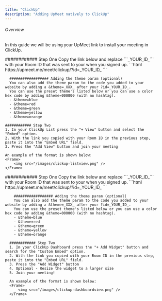```yaml
---
title: "ClickUp"
description: "Adding UpMeet natively to ClickUp"
---
```

###### Overview
In this guide we will be using your UpMeet link to install your meeting in ClickUp.

<Tabs>
  <Tab title="List View">
    ############ Step One
    Copy the link below and replace ```_YOUR_ID_``` with your Room ID that was sent to your when you signed up. 
    ```html
    https://upmeet.me/meet/clickup/?id=_YOUR_ID_
    ```


      ################## Adding the theme param (optional)
      You can also add the theme param to the code you added to your website by adding a &theme=_XXX_ after your ?id=_YOUR_ID_.
      You can use the preset theme's listed below or you can use a color hex code by adding &theme=000000 (with no hashtag).
      - &theme=blue
      - &theme=red
      - &theme=green
      - &theme=yellow
      - &theme=orange

    ############ Step Two
    1. In your ClickUp List press the "+ View" button and select the "Embed" option.
    2. With the link you copied with your Room ID in the previous step, paste it into the "Embed URL" field.
    3. Press the "Add View" button and join your meeting

    An example of the format is shown below:
    <Frame>
        <img src="/images/clickup-listview.png" />
    </Frame>
  </Tab>

  <Tab title="Dashboard View">
      ############ Step One
      Copy the link below and replace ```_YOUR_ID_``` with your Room ID that was sent to your when you signed up. 
      ```html
      https://upmeet.me/meet/clickup/?id=_YOUR_ID_
      ```


        ################## Adding the theme param (optional)
        You can also add the theme param to the code you added to your website by adding a &theme=_XXX_ after your ?id=_YOUR_ID_.
        You can use the preset theme's listed below or you can use a color hex code by adding &theme=000000 (with no hashtag).
        - &theme=blue
        - &theme=red
        - &theme=green
        - &theme=yellow
        - &theme=orange

      ############ Step Two
      1. In your ClickUp Dashboard press the "+ Add Widget" button and search for the "Custom Embed" option.
      2. With the link you copied with your Room ID in the previous step, paste it into the "Embed URL" field.
      3. Press the "Add Widget" button
      4. Optional - Resize the widget to a larger size
      5. Join your meeting!

      An example of the format is shown below:
      <Frame>
          <img src="/images/clickup-dashboardview.png" />
      </Frame>

  </Tab>
</Tabs>


